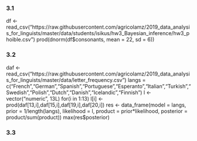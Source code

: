 ### 3.1
df <- read_csv("https://raw.githubusercontent.com/agricolamz/2019_data_analysis_for_linguists/master/data/students/isikus/hw3_Bayesian_inference/hw3_phoible.csv")
prod(dnorm(df$consonants, mean = 22, sd = 6))

### 3.2
daf <- read_csv("https://raw.githubusercontent.com/agricolamz/2019_data_analysis_for_linguists/master/data/letter_frequency.csv")
langs = c("French","German","Spanish","Portuguese","Esperanto","Italian","Turkish","Swedish","Polish","Dutch","Danish","Icelandic","Finnish")
l  <- vector("numeric", 13L)
for(i in 1:13) l[i] <- prod(daf[13,i],daf[15,i],daf[19,i],daf[20,i])
res <- data_frame(model = langs,
           prior = 1/length(langs),
           likelihood = l,
           product = prior*likelihood,
           posterior = product/sum(product))
max(res$posterior)

### 3.3


